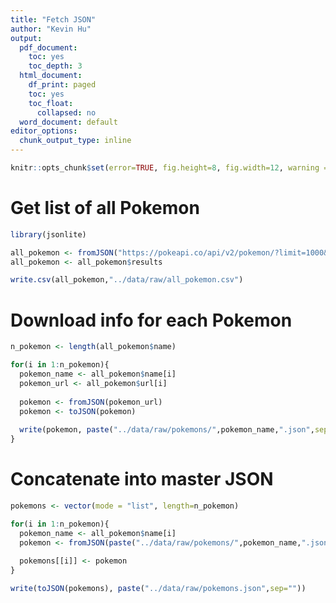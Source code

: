 ```yaml
---
title: "Fetch JSON"
author: "Kevin Hu"
output:
  pdf_document:
    toc: yes
    toc_depth: 3
  html_document:
    df_print: paged
    toc: yes
    toc_float:
      collapsed: no
  word_document: default
editor_options:
  chunk_output_type: inline
---
```


```r
knitr::opts_chunk$set(error=TRUE, fig.height=8, fig.width=12, warning = F, message = F, cache = TRUE)
```

# Get list of all Pokemon

```r
library(jsonlite)

all_pokemon <- fromJSON("https://pokeapi.co/api/v2/pokemon/?limit=1000&offset=0")
all_pokemon <- all_pokemon$results

write.csv(all_pokemon,"../data/raw/all_pokemon.csv")
```

# Download info for each Pokemon

```r

n_pokemon <- length(all_pokemon$name)

for(i in 1:n_pokemon){
  pokemon_name <- all_pokemon$name[i]
  pokemon_url <- all_pokemon$url[i]
  
  pokemon <- fromJSON(pokemon_url)
  pokemon <- toJSON(pokemon)
  
  write(pokemon, paste("../data/raw/pokemons/",pokemon_name,".json",sep=""))
}
```

# Concatenate into master JSON

```r
pokemons <- vector(mode = "list", length=n_pokemon)

for(i in 1:n_pokemon){
  pokemon_name <- all_pokemon$name[i]
  pokemon <- fromJSON(paste("../data/raw/pokemons/",pokemon_name,".json",sep=""))
  
  pokemons[[i]] <- pokemon
}

write(toJSON(pokemons), paste("../data/raw/pokemons.json",sep=""))
```